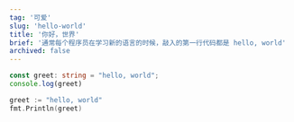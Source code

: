 ```yaml
---
tag: '可爱'
slug: 'hello-world'
title: '你好，世界'
brief: '通常每个程序员在学习新的语言的时候，敲入的第一行代码都是 hello, world'
archived: false
---
```


```ts
const greet: string = "hello, world";
console.log(greet)
```

```go
greet := "hello, world"
fmt.Println(greet)
```
